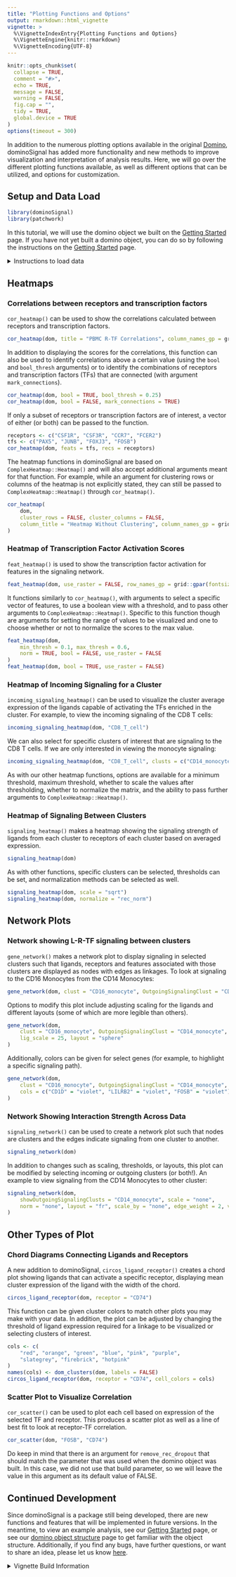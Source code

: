 ```yaml
---
title: "Plotting Functions and Options"
output: rmarkdown::html_vignette
vignette: >
  %\VignetteIndexEntry{Plotting Functions and Options}
  %\VignetteEngine{knitr::rmarkdown}
  %\VignetteEncoding{UTF-8}
---
```


```r
knitr::opts_chunk$set(
  collapse = TRUE,
  comment = "#>",
  echo = TRUE,
  message = FALSE,
  warning = FALSE,
  fig.cap = "",
  tidy = TRUE,
  global.device = TRUE
)
options(timeout = 300)
```

In addition to the numerous plotting options available in the original [Domino](https://github.com/Elisseeff-Lab/domino), dominoSignal has added more functionality and new methods to improve visualization and interpretation of analysis results. Here, we will go over the different plotting functions available, as well as different options that can be utilized, and options for customization.

## Setup and Data Load
```r
library(dominoSignal)
library(patchwork)
```

In this tutorial, we will use the domino object we built on the [Getting Started](vigenttes("dominoSignal")) page. If you have not yet built a domino object, you can do so by following the instructions on the [Getting Started](vignette("dominoSignal")) page.

<details><summary>Instructions to load data</summary>

```r
cache = rappdirs::user_cache_dir(appname = "dominoSignal")
bfc <- BiocFileCache::BiocFileCache(cache, ask = FALSE)
data_url <- "https://zenodo.org/records/10884027/files/pbmc_domino_built.rds"
tmp_path <- BiocFileCache::bfcrpath(bfc, data_url)
dom <- readRDS(tmp_path)
```
</details>

## Heatmaps

### Correlations between receptors and transcription factors

`cor_heatmap()` can be used to show the correlations calculated between receptors and transcription factors.

```r
cor_heatmap(dom, title = "PBMC R-TF Correlations", column_names_gp = grid::gpar(fontsize = 8))
```

In addition to displaying the scores for the correlations, this function can also be used to identify correlations above a certain value (using the `bool` and `bool_thresh` arguments) or to identify the combinations of receptors and transcription factors (TFs) that are connected (with argument `mark_connections`).

```r
cor_heatmap(dom, bool = TRUE, bool_thresh = 0.25)
cor_heatmap(dom, bool = FALSE, mark_connections = TRUE)
```

If only a subset of receptors or transcription factors are of interest, a vector of either (or both) can be passed to the function.

```r
receptors <- c("CSF1R", "CSF3R", "CCR7", "FCER2")
tfs <- c("PAX5", "JUNB", "FOXJ3", "FOSB")
cor_heatmap(dom, feats = tfs, recs = receptors)
```

The heatmap functions in dominoSignal are based on `ComplexHeatmap::Heatmap()` and will also accept additional arguments meant for that function. For example, while an argument for clustering rows or columns of the heatmap is not explicitly stated, they can still be passed to `ComplexHeatmap::Heatmap()` through `cor_heatmap()`.

```r
cor_heatmap(
    dom,
    cluster_rows = FALSE, cluster_columns = FALSE,
    column_title = "Heatmap Without Clustering", column_names_gp = grid::gpar(fontsize = 4)
)
```

### Heatmap of Transcription Factor Activation Scores

`feat_heatmap()` is used to show the transcription factor activation for features in the signaling network. 

```r
feat_heatmap(dom, use_raster = FALSE, row_names_gp = grid::gpar(fontsize = 4))
```

It functions similarly to `cor_heatmap()`, with arguments to select a specific vector of features, to use a boolean view with a threshold, and to pass other arguments to `ComplexHeatmap::Heatmap()`. Specific to this function though are arguments for setting the range of values to be visualized and one to choose whether or not to normalize the scores to the max value.

```r
feat_heatmap(dom,
    min_thresh = 0.1, max_thresh = 0.6,
    norm = TRUE, bool = FALSE, use_raster = FALSE
)
feat_heatmap(dom, bool = TRUE, use_raster = FALSE)
```

### Heatmap of Incoming Signaling for a Cluster

`incoming_signaling_heatmap()` can be used to visualize the cluster average expression of the ligands capable of activating the TFs enriched in the cluster. For example, to view the incoming signaling of the CD8  T cells:

```r
incoming_signaling_heatmap(dom, "CD8_T_cell")
```

We can also select for specific clusters of interest that are signaling to the CD8 T cells. If we are only interested in viewing the monocyte signaling:

```r
incoming_signaling_heatmap(dom, "CD8_T_cell", clusts = c("CD14_monocyte", "CD16_monocyte"))
```

As with our other heatmap functions, options are available for a minimum threshold, maximum threshold, whether to scale the values after thresholding, whether to normalize the matrix, and the ability to pass further arguments to `ComplexHeatmap::Heatmap()`.

### Heatmap of Signaling Between Clusters

`signaling_heatmap()` makes a heatmap showing the signaling strength of ligands from each cluster to receptors of each cluster based on averaged expression.

```r
signaling_heatmap(dom)
```

As with other functions, specific clusters can be selected, thresholds can be set, and normalization methods can be selected as well.

```r
signaling_heatmap(dom, scale = "sqrt")
signaling_heatmap(dom, normalize = "rec_norm")
```

## Network Plots

### Network showing L-R-TF signaling between clusters

`gene_network()` makes a network plot to display signaling in selected clusters such that ligands, receptors and features associated with those clusters are displayed as nodes with edges as linkages. To look at signaling to the CD16 Monocytes from the CD14 Monocytes:

```r
gene_network(dom, clust = "CD16_monocyte", OutgoingSignalingClust = "CD14_monocyte")
```

Options to modify this plot include adjusting scaling for the ligands and different layouts (some of which are more legible than others).

```r
gene_network(dom,
    clust = "CD16_monocyte", OutgoingSignalingClust = "CD14_monocyte",
    lig_scale = 25, layout = "sphere"
)
```

Additionally, colors can be given for select genes (for example, to highlight a specific signaling path).

```r
gene_network(dom,
    clust = "CD16_monocyte", OutgoingSignalingClust = "CD14_monocyte",
    cols = c("CD1D" = "violet", "LILRB2" = "violet", "FOSB" = "violet"), lig_scale = 10
)
```

### Network Showing Interaction Strength Across Data

`signaling_network()` can be used to create a network plot such that nodes are clusters and the edges indicate signaling from one cluster to another.

```r
signaling_network(dom)
```

In addition to changes such as scaling, thresholds, or layouts, this plot can be modified by selecting incoming or outgoing clusters (or both!). An example to view signaling from the CD14 Monocytes to other cluster:

```r
signaling_network(dom,
    showOutgoingSignalingClusts = "CD14_monocyte", scale = "none",
    norm = "none", layout = "fr", scale_by = "none", edge_weight = 2, vert_scale = 10
)
```

## Other Types of Plot

### Chord Diagrams Connecting Ligands and Receptors
A new addition to dominoSignal, `circos_ligand_receptor()` creates a chord plot showing ligands that can activate a specific receptor, displaying mean cluster expression of the ligand with the width of the chord.

```r
circos_ligand_receptor(dom, receptor = "CD74")
```

This function can be given cluster colors to match other plots you may make with your data. In addition, the plot can be adjusted by changing the threshold of ligand expression required for a linkage to be visualized or selecting clusters of interest.

```r
cols <- c(
    "red", "orange", "green", "blue", "pink", "purple",
    "slategrey", "firebrick", "hotpink"
)
names(cols) <- dom_clusters(dom, labels = FALSE)
circos_ligand_receptor(dom, receptor = "CD74", cell_colors = cols)
```

### Scatter Plot to Visualize Correlation

`cor_scatter()` can be used to plot each cell based on expression of the selected TF and receptor. This produces a scatter plot as well as a line of best fit to look at receptor-TF correlation.

```r
cor_scatter(dom, "FOSB", "CD74")
```

Do keep in mind that there is an argument for `remove_rec_dropout` that should match the parameter that was used when the domino object was built. In this case, we did not use that build parameter, so we will leave the value in this argument as its default value of FALSE.

## Continued Development

Since dominoSignal is a package still being developed, there are new functions and features that will be implemented in future versions. In the meantime, to view an example analysis, see our [Getting Started](vignette("dominoSignal")) page, or see our [domino object structure](vignette("domino_object_vignette")) page to get familiar with the object structure. Additionally, if you find any bugs, have further questions, or want to share an idea, please let us know [here](https://github.com/FertigLab/domino_development/issues).

<details><summary>Vignette Build Information</summary>
Date last built and session information:
```r
Sys.Date()
sessionInfo()
```
</details>